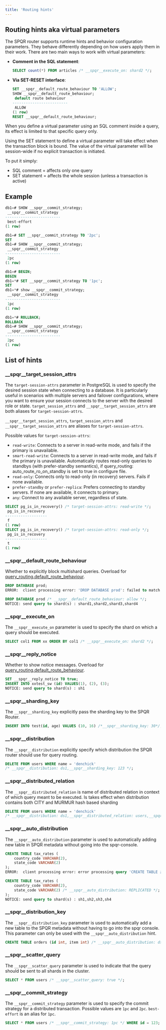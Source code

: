 ```yaml
---
title: 'Routing hints'
---
```


## Routing hints aka virtual parameters

The SPQR router supports runtime hints and behavior configuration parameters. They behave differently depending on how users apply them in their work. There are two main ways to work with virtual parameters:

- **Comment in the SQL statement**:
    ```sql
    SELECT count(*) FROM articles /* __spqr__execute_on: shard2 */;
    ```

- **Via SET-RESET interface**:
    ```sql
    SET __spqr__default_route_behaviour TO 'ALLOW';
    SHOW __spqr__default_route_behaviour;
     default route behaviour 
    -------------------------
     ALLOW
    (1 row)
    RESET __spqr__default_route_behaviour;
    ```

When you define a virtual parameter using an SQL comment inside a query, its effect is limited to that specific query only.

Using the SET statement to define a virtual parameter will take effect when the transaction block is bound. The value of the virtual parameter will be session-wide if no explicit transaction is initiated.

To put it simply:

- SQL comment = affects only one query
- SET statement = affects the whole session (unless a transaction is active)

## Example

```sql
db1=# SHOW __spqr__commit_strategy;
 __spqr__commit_strategy
-------------------------
 best-effort
(1 row)

db1=# SET __spqr__commit_strategy TO '2pc';
SET
db1=# SHOW __spqr__commit_strategy;
 __spqr__commit_strategy
-------------------------
 2pc
(1 row)

db1=# BEGIN;
BEGIN
db1=*# SET __spqr__commit_strategy TO '1pc';
SET
db1=*# show __spqr__commit_strategy;
 __spqr__commit_strategy
-------------------------
 1pc
(1 row)

db1=*# ROLLBACK;
ROLLBACK
db1=# SHOW __spqr__commit_strategy;
 __spqr__commit_strategy
-------------------------
 2pc
(1 row)
```

## List of hints

### __spqr__target_session_attrs

The `target-session-attrs` parameter in PostgreSQL is used to specify the desired session state when connecting to a database. It is particularly useful in scenarios with multiple servers and failover configurations, where you want to ensure your session connects to the server with the desired role or state.
`target_session_attrs` and `__spqr__target_session_attrs` are both aliases for `target-session-attrs`.

`__spqr__target_session_attrs`, `target_session_attrs` and `__spqr__target_session_attrs` are aliases for `target-session-attrs`.

Possible values for `target-session-attrs`:

- `read-write`: Connects to a server in read-write mode, and fails if the primary is unavailable.
- `smart-read-write`: Connects to a server in read-write mode, and fails if the primary is unavailable. Automatically routes read-only queries to standbys (with prefer-standby semantics), if query_routing: auto_route_ro_on_standby is set to true in configure file.
- `read-only`: Connects only to read-only (in recovery) servers. Fails if none available.
- `prefer-standby` or `prefer-replica`: Prefers connecting to standby servers. If none are available, it connects to primary.
- `any`: Connect to any available server, regardless of state.

```sql
SELECT pg_is_in_recovery() /* target-session-attrs: read-write */;
 pg_is_in_recovery 
-------------------
 f                 
(1 row)
SELECT pg_is_in_recovery() /* target-session-attrs: read-only */;
 pg_is_in_recovery 
-------------------
 t                 
(1 row)
```

### __spqr__default_route_behaviour

Whether to explicitly block multishard queries. Overload for [query_routing.default_route_behaviour](/configuration/router#feature-flags).

```sql
DROP DATABASE prod;
ERROR:  client processing error: 'DROP DATABASE prod': failed to match any datashard., tx status IDLE

DROP DATABASE prod /* __spqr__default_route_behaviour: allow */;
NOTICE: send query to shard(s) : shard1,shard2,shard3,shard4
```

### __spqr__execute_on

The `__spqr__execute_on` parameter is used to specify the shard on which a query should be executed.

```sql
SELECT col1 FROM xx ORDER BY col1 /* __spqr__execute_on: shard2 */;
```

### __spqr__reply_notice

Whether to show notice messages. Overload for [query_routing.default_route_behaviour](/configuration/router#debug-settings). 

```sql
SET __spqr__reply_notice TO true;
INSERT INTO xxtest_sw (id) VALUES(1), (2), (3);
NOTICE: send query to shard(s) : sh1
```

### __spqr__sharding_key

The `__spqr__sharding_key` explicitly pass the sharding key to the SPQR Router.

```sql
INSERT INTO test(id, age) VALUES (10, 16) /*__spqr__sharding_key: 30*/;
```

### __spqr__distribution

The `__spqr__distribution` explicitly specify which distribution the SPQR router should use for query routing.

```sql
DELETE FROM users WHERE name = 'denchick'
/* __spqr__distribution: ds1,__spqr__sharding_key: 123 */;
```

### __spqr__distributed_relation

The `__spqr__distributed_relation` is name of distributed relation in context of which query meant to be executed. Is takes effect when distribution contains both CITY and MURMUR hash based sharding

```sql
DELETE FROM users WHERE name = 'denchick'
/* __spqr__distribution: ds1,__spqr__distributed_relation: users,__spqr__sharding_key: 123 */;
```


### __spqr__auto_distribution

The `__spqr__auto_distribution` parameter is used to automatically adding new table in SPQR metadata without going into the spqr-console.

```sql
CREATE TABLE tax_rates (
    country_code VARCHAR(2),
    state_code VARCHAR(2)
);
ERROR:  client processing error: error processing query 'CREATE TABLE zz(i int, j int, k int);': distribution for relation "zz" not found, tx status IDLE

CREATE TABLE tax_rates (
    country_code VARCHAR(2),
    state_code VARCHAR(2) /* __spqr__auto_distribution: REPLICATED */;
);
NOTICE: send query to shard(s) : sh1,sh2,sh3,sh4
```

### __spqr__distribution_key

The `__spqr__distribution_key` parameter is used to automatically add a new table to the SPQR metadata without having to go into the spqr console. This parameter can only be used with the `__spqr__auto_distribution` hint.

```sql
CREATE TABLE orders (id int, item int) /* __spqr__auto_distribution: ds1, __spqr__distribution_key: id */;
```

### __spqr__scatter_query

The `__spqr__scatter_query` parameter is used to indicate that the query should be sent to all shards in the cluster.

```sql
SELECT * FROM users /* __spqr__scatter_query: true */;
```

### __spqr__commit_strategy

The `__spqr__commit_strategy` parameter is used to specify the commit strategy for a distributed transaction. Possible values are `1pc` and `2pc`. `best-effort` is an alias for `1pc`.

```sql
SELECT * FROM users /* __spqr__commit_strategy: 1pc */ WHERE id = 123;
```

